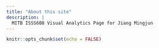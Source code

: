 ```yaml
---
title: "About this site"
description: |
  MITB ISSS608 Visual Analytics Page for Jiang Mingjun
---
```


```r
knitr::opts_chunk$set(echo = FALSE)
```

